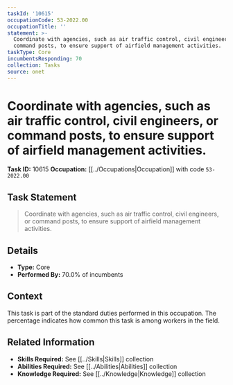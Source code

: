 ```yaml
---
taskId: '10615'
occupationCode: 53-2022.00
occupationTitle: ''
statement: >-
  Coordinate with agencies, such as air traffic control, civil engineers, or
  command posts, to ensure support of airfield management activities.
taskType: Core
incumbentsResponding: 70
collection: Tasks
source: onet
---
```

# Coordinate with agencies, such as air traffic control, civil engineers, or command posts, to ensure support of airfield management activities.

**Task ID:** 10615
**Occupation:** [[../Occupations|Occupation]] with code `53-2022.00`

## Task Statement

> Coordinate with agencies, such as air traffic control, civil engineers, or command posts, to ensure support of airfield management activities.

## Details

- **Type:** Core
- **Performed By:** 70.0% of incumbents

## Context

This task is part of the standard duties performed in this occupation. The percentage indicates how common this task is among workers in the field.

## Related Information

- **Skills Required:** See [[../Skills|Skills]] collection
- **Abilities Required:** See [[../Abilities|Abilities]] collection
- **Knowledge Required:** See [[../Knowledge|Knowledge]] collection
